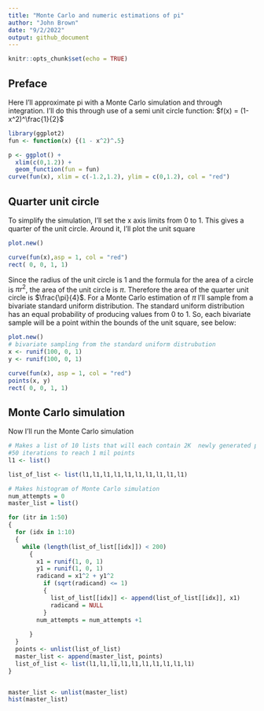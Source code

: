 ```yaml
---
title: "Monte Carlo and numeric estimations of pi"
author: "John Brown"
date: "9/2/2022"
output: github_document
---
```


```r
knitr::opts_chunk$set(echo = TRUE)
```

## Preface

Here I'll approximate pi with a Monte Carlo simulation and through integration. 
I'll do this through use of a semi unit circle function:
$f(x) = (1-x^2)^\frac{1}{2}$



```r
library(ggplot2)
fun <- function(x) {(1 - x^2)^.5}

p <- ggplot() +
  xlim(c(0,1.2)) +
  geom_function(fun = fun)
curve(fun(x), xlim = c(-1.2,1.2), ylim = c(0,1.2), col = "red")
```

## Quarter unit circle

To simplify the simulation, I'll set the x axis limits from 0 to 1. This gives
a quarter of the unit circle. Around it, I'll plot the unit square

```r
plot.new()

curve(fun(x),asp = 1, col = "red")
rect( 0, 0, 1, 1)
```


Since the radius of the unit circle is 1 and the formula for the area of a circle is $\pi r^2$, the area of the unit circle is $\pi$. Therefore the area of the quarter unit circle is $\frac{\pi}{4}$. For a Monte Carlo estimation of $\pi$ I'll sample from a bivariate standard uniform distribution. The standard uniform distribution has an equal probability of producing values from 0 to 1. So, each bivariate sample will be a point within the bounds of the unit square, see below:


```r
plot.new()
# bivariate sampling from the standard uniform distrubution
x <- runif(100, 0, 1)
y <- runif(100, 0, 1)

curve(fun(x), asp = 1, col = "red")
points(x, y)
rect( 0, 0, 1, 1)
```

## Monte Carlo simulation

Now I'll run the Monte Carlo simulation

```r
# Makes a list of 10 lists that will each contain 2K  newly generated points over 
#50 iterations to reach 1 mil points
l1 <- list()

list_of_list <- list(l1,l1,l1,l1,l1,l1,l1,l1,l1,l1)

# Makes histogram of Monte Carlo simulation
num_attempts = 0
master_list = list()

for (itr in 1:50)
{
  for (idx in 1:10)
  {
    while (length(list_of_list[[idx]]) < 200)
      {
        x1 = runif(1, 0, 1)
        y1 = runif(1, 0, 1)
        radicand = x1^2 + y1^2
          if (sqrt(radicand) <= 1)
          {
            list_of_list[[idx]] <- append(list_of_list[[idx]], x1)
            radicand = NULL
          }
        num_attempts = num_attempts +1
        
      }
  }
  points <- unlist(list_of_list)
  master_list <- append(master_list, points)
  list_of_list <- list(l1,l1,l1,l1,l1,l1,l1,l1,l1,l1)
}


master_list <- unlist(master_list)
hist(master_list)
```

